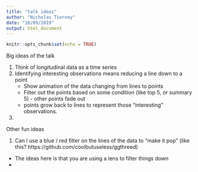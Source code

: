 ```yaml
---
title: "talk ideas"
author: "Nicholas Tierney"
date: "16/09/2019"
output: html_document
---
```


```r
knitr::opts_chunk$set(echo = TRUE)
```

Big ideas of the talk

1. Think of longitudinal data as a time series
2. Identifying interesting observations means reducing a line down to a point
    - Show animation of the data changing from lines to points
    - Filter out the points based on some condition (like top 5, or summary 5) - other points fade out
    - points grow back to lines to represent those "interesting" observations.
3. 

Other fun ideas

1. Can I use a blue / red filter on the lines of the data to "make it pop" (like this? https://github.com/coolbutuseless/ggthreed)

  - The ideas here is that you are using a lens to filter things down
  - 
  
